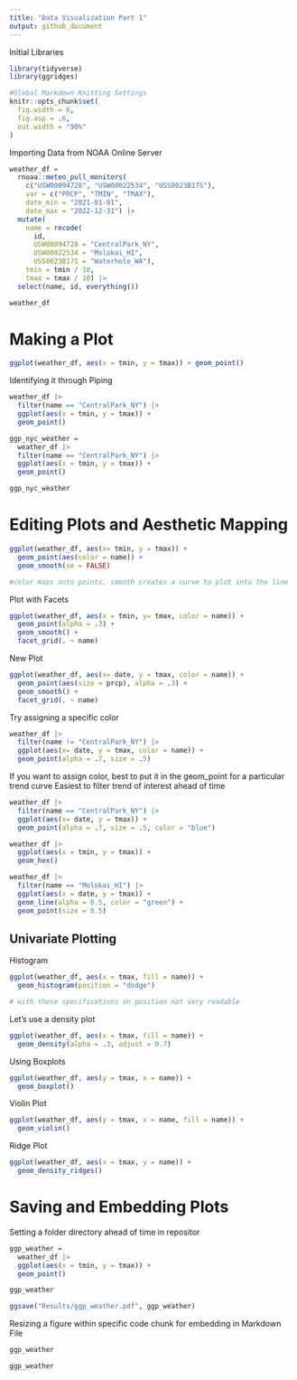 ```yaml
---
title: "Data Visualization Part 1"
output: github_document
---
```


Initial Libraries
```r
library(tidyverse)
library(ggridges)

#Global Markdown Knitting Settings
knitr::opts_chunk$set(
  fig.width = 6,
  fig.asp = .6,
  out.width = "90%"
)
```

Importing Data from NOAA Online Server

```r
weather_df = 
  rnoaa::meteo_pull_monitors(
    c("USW00094728", "USW00022534", "USS0023B17S"),
    var = c("PRCP", "TMIN", "TMAX"), 
    date_min = "2021-01-01",
    date_max = "2022-12-31") |>
  mutate(
    name = recode(
      id, 
      USW00094728 = "CentralPark_NY", 
      USW00022534 = "Molokai_HI",
      USS0023B17S = "Waterhole_WA"),
    tmin = tmin / 10,
    tmax = tmax / 10) |>
  select(name, id, everything())

weather_df
```

# Making a Plot

```r
ggplot(weather_df, aes(x = tmin, y = tmax)) + geom_point()

```

Identifying it through Piping

```r
weather_df |> 
  filter(name == "CentralPark_NY") |> 
  ggplot(aes(x = tmin, y = tmax)) +
  geom_point()

ggp_nyc_weather = 
  weather_df |> 
  filter(name == "CentralPark_NY") |> 
  ggplot(aes(x = tmin, y = tmax)) +
  geom_point()

ggp_nyc_weather

```

# Editing Plots and Aesthetic Mapping

```r
ggplot(weather_df, aes(x= tmin, y = tmax)) + 
  geom_point(aes(color = name)) +
  geom_smooth(se = FALSE)

#color maps onto points, smooth creates a curve to plot into the line
```

Plot with Facets 

```r
ggplot(weather_df, aes(x = tmin, y= tmax, color = name)) +
  geom_point(alpha = .3) + 
  geom_smooth() +
  facet_grid(. ~ name)

```

New Plot 

```r
ggplot(weather_df, aes(x= date, y = tmax, color = name)) +
  geom_point(aes(size = prcp), alpha = .3) +
  geom_smooth() +
  facet_grid(. ~ name)
```

Try assigning a specific color

```r
weather_df |> 
  filter(name != "CentralPark_NY") |> 
  ggplot(aes(x= date, y = tmax, color = name)) +
  geom_point(alpha = .7, size = .5)


```

If you want to assign color, best to put it in the geom_point for a particular trend curve
Easiest to filter trend of interest ahead of time

```r
weather_df |> 
  filter(name == "CentralPark_NY") |> 
  ggplot(aes(x= date, y = tmax)) +
  geom_point(alpha = .7, size = .5, color = "blue")
```

```r
weather_df |> 
  ggplot(aes(x = tmin, y = tmax)) + 
  geom_hex()
```

```r
weather_df |> 
  filter(name == "Molokai_HI") |> 
  ggplot(aes(x = date, y = tmax)) +
  geom_line(alpha = 0.5, color = "green") +
  geom_point(size = 0.5)
```


## Univariate Plotting

Histogram

```r
ggplot(weather_df, aes(x = tmax, fill = name)) +
  geom_histogram(position = "dodge")

# with these specifications on position not very readable
```

Let's use a density plot

```r
ggplot(weather_df, aes(x = tmax, fill = name)) +
  geom_density(alpha = .3, adjust = 0.7)
```

Using Boxplots

```r
ggplot(weather_df, aes(y = tmax, x = name)) + 
  geom_boxplot()
```

Violin Plot
```r
ggplot(weather_df, aes(y = tmax, x = name, fill = name)) + 
  geom_violin()
```

Ridge Plot
```r
ggplot(weather_df, aes(x = tmax, y = name)) +
  geom_density_ridges()

```

# Saving and Embedding Plots
Setting a folder directory ahead of time in repositor

```r
ggp_weather = 
  weather_df |> 
  ggplot(aes(x = tmin, y = tmax)) + 
  geom_point()

ggp_weather

ggsave("Results/ggp_weather.pdf", ggp_weather)
```

Resizing a figure within specific code chunk for embedding in Markdown File
```r
ggp_weather
```

```r
ggp_weather
```

